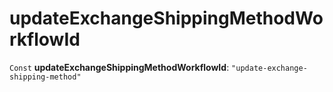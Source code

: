 
# updateExchangeShippingMethodWorkflowId

 `Const` **updateExchangeShippingMethodWorkflowId**: `"update-exchange-shipping-method"`
